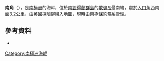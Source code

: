 '''南角'''（{{lang-en|South Point}}），是[[南極洲|南極洲]]的海岬，位於[[南設得蘭群島|南設得蘭群島]]的[[欺骗岛|欺骗岛]]最南端，處於[[入口角|入口角]]西南面3.2公里，由[[英國|英國]]探險隊繪入地圖，現時由[[南極條約體系|南極條約體系]]管理。

==參考資料==
*{{usgs-gazetteer}}

{{Antarctica-geo-stub}}
[[Category:南極洲海岬|Category:南極洲海岬]]